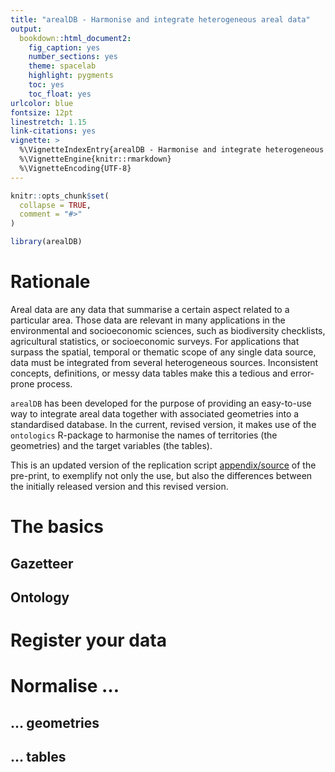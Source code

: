 ```yaml
---
title: "arealDB - Harmonise and integrate heterogeneous areal data"
output: 
  bookdown::html_document2:
    fig_caption: yes
    number_sections: yes
    theme: spacelab
    highlight: pygments
    toc: yes
    toc_float: yes
urlcolor: blue
fontsize: 12pt
linestretch: 1.15
link-citations: yes
vignette: >
  %\VignetteIndexEntry{arealDB - Harmonise and integrate heterogeneous areal data}
  %\VignetteEngine{knitr::rmarkdown}
  %\VignetteEncoding{UTF-8}
---
```


```r
knitr::opts_chunk$set(
  collapse = TRUE,
  comment = "#>"
)
```

```r
library(arealDB)
```


# Rationale

Areal data are any data that summarise a certain aspect related to a particular area. Those data are relevant in many applications in the environmental and socioeconomic sciences, such as biodiversity checklists, agricultural statistics, or socioeconomic surveys. For applications that surpass the spatial, temporal or thematic scope of any single data source, data must be integrated from several heterogeneous sources. Inconsistent concepts, definitions, or messy data tables make this a tedious and error-prone process.

`arealDB` has been developed for the purpose of providing an easy-to-use way to integrate areal data together with associated geometries into a standardised database. In the current, revised version, it makes use of the `ontologics` R-package to harmonise the names of territories (the geometries) and the target variables (the tables).


This is an updated version of the replication script [appendix/source](https://arxiv.org/format/1909.06610) of the pre-print, to exemplify not only the use, but also the differences between the initially released version and this revised version.


# The basics

## Gazetteer

## Ontology

# Register your data


# Normalise ...

## ... geometries

## ... tables
